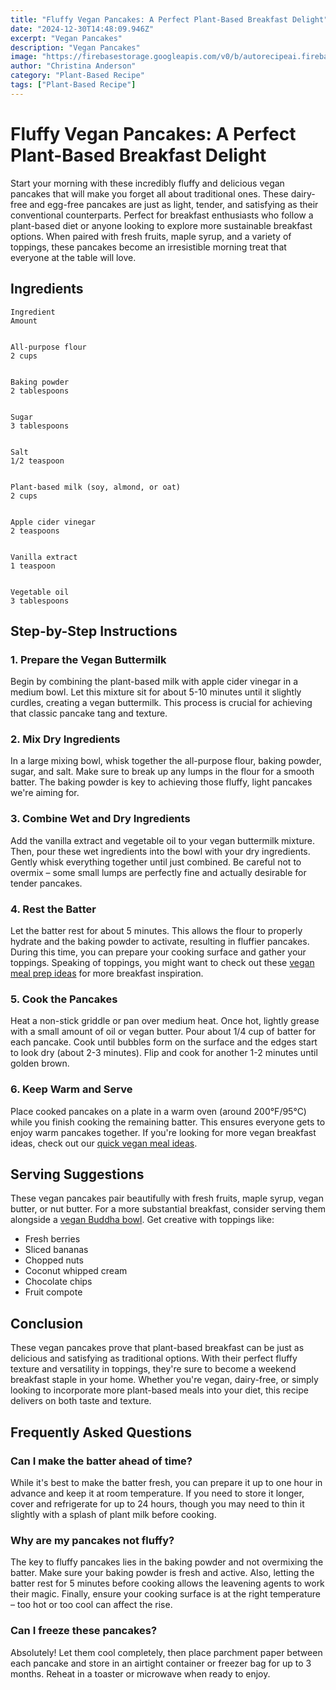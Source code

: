 ```yaml
---
title: "Fluffy Vegan Pancakes: A Perfect Plant-Based Breakfast Delight"
date: "2024-12-30T14:48:09.946Z"
excerpt: "Vegan Pancakes"
description: "Vegan Pancakes"
image: "https://firebasestorage.googleapis.com/v0/b/autorecipeai.firebasestorage.app/o/generated-images%2F1735570086133-p6fbuhx3dnr.jpg?alt=media&token=eef03a78-1c63-49ea-845e-002ef2ac0c52"
author: "Christina Anderson"
category: "Plant-Based Recipe"
tags: ["Plant-Based Recipe"]
---
```


# Fluffy Vegan Pancakes: A Perfect Plant-Based Breakfast Delight


Start your morning with these incredibly fluffy and delicious vegan pancakes that will make you forget all about traditional ones. These dairy-free and egg-free pancakes are just as light, tender, and satisfying as their conventional counterparts. Perfect for breakfast enthusiasts who follow a plant-based diet or anyone looking to explore more sustainable breakfast options. When paired with fresh fruits, maple syrup, and a variety of toppings, these pancakes become an irresistible morning treat that everyone at the table will love.



## Ingredients




    Ingredient
    Amount


    All-purpose flour
    2 cups


    Baking powder
    2 tablespoons


    Sugar
    3 tablespoons


    Salt
    1/2 teaspoon


    Plant-based milk (soy, almond, or oat)
    2 cups


    Apple cider vinegar
    2 teaspoons


    Vanilla extract
    1 teaspoon


    Vegetable oil
    3 tablespoons





## Step-by-Step Instructions


### 1. Prepare the Vegan Buttermilk

Begin by combining the plant-based milk with apple cider vinegar in a medium bowl. Let this mixture sit for about 5-10 minutes until it slightly curdles, creating a vegan buttermilk. This process is crucial for achieving that classic pancake tang and texture.



### 2. Mix Dry Ingredients

In a large mixing bowl, whisk together the all-purpose flour, baking powder, sugar, and salt. Make sure to break up any lumps in the flour for a smooth batter. The baking powder is key to achieving those fluffy, light pancakes we're aiming for.



### 3. Combine Wet and Dry Ingredients

Add the vanilla extract and vegetable oil to your vegan buttermilk mixture. Then, pour these wet ingredients into the bowl with your dry ingredients. Gently whisk everything together until just combined. Be careful not to overmix – some small lumps are perfectly fine and actually desirable for tender pancakes.



### 4. Rest the Batter

Let the batter rest for about 5 minutes. This allows the flour to properly hydrate and the baking powder to activate, resulting in fluffier pancakes. During this time, you can prepare your cooking surface and gather your toppings. Speaking of toppings, you might want to check out these [vegan meal prep ideas](https://healtystack.com/vegan-meal-prep-ideas/) for more breakfast inspiration.



### 5. Cook the Pancakes

Heat a non-stick griddle or pan over medium heat. Once hot, lightly grease with a small amount of oil or vegan butter. Pour about 1/4 cup of batter for each pancake. Cook until bubbles form on the surface and the edges start to look dry (about 2-3 minutes). Flip and cook for another 1-2 minutes until golden brown.



### 6. Keep Warm and Serve

Place cooked pancakes on a plate in a warm oven (around 200°F/95°C) while you finish cooking the remaining batter. This ensures everyone gets to enjoy warm pancakes together. If you're looking for more vegan breakfast ideas, check out our [quick vegan meal ideas](https://healtystack.com/quick-vegan-lunch-ideas/).



## Serving Suggestions

These vegan pancakes pair beautifully with fresh fruits, maple syrup, vegan butter, or nut butter. For a more substantial breakfast, consider serving them alongside a [vegan Buddha bowl](https://healtystack.com/vegan-buddha-bowl/). Get creative with toppings like:
- Fresh berries
- Sliced bananas
- Chopped nuts
- Coconut whipped cream
- Chocolate chips
- Fruit compote

## Conclusion

These vegan pancakes prove that plant-based breakfast can be just as delicious and satisfying as traditional options. With their perfect fluffy texture and versatility in toppings, they're sure to become a weekend breakfast staple in your home. Whether you're vegan, dairy-free, or simply looking to incorporate more plant-based meals into your diet, this recipe delivers on both taste and texture.



## Frequently Asked Questions


### Can I make the batter ahead of time?

While it's best to make the batter fresh, you can prepare it up to one hour in advance and keep it at room temperature. If you need to store it longer, cover and refrigerate for up to 24 hours, though you may need to thin it slightly with a splash of plant milk before cooking.



### Why are my pancakes not fluffy?

The key to fluffy pancakes lies in the baking powder and not overmixing the batter. Make sure your baking powder is fresh and active. Also, letting the batter rest for 5 minutes before cooking allows the leavening agents to work their magic. Finally, ensure your cooking surface is at the right temperature – too hot or too cool can affect the rise.



### Can I freeze these pancakes?

Absolutely! Let them cool completely, then place parchment paper between each pancake and store in an airtight container or freezer bag for up to 3 months. Reheat in a toaster or microwave when ready to enjoy.

